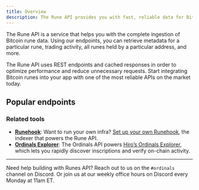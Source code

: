 ```yaml
---
title: Overview
description: The Rune API provides you with fast, reliable data for Bitcoin runes and BRC-20 tokens via an easy-to-use REST interface.
---
```


The Rune API is a service that helps you with the complete ingestion of Bitcoin rune data. Using our endpoints, you can retrieve metadata for a particular rune, trading activity, all runes held by a particular address, and more.

The Rune API uses REST endpoints and cached responses in order to optimize performance and reduce unnecessary requests. Start integrating Bitcoin runes into your app with one of the most reliable APIs on the market today.

## Popular endpoints

<Cards>
  <Card
    href="/bitcoin/runes/api/etchings/get-etchings"
    title="Fetch Runes"
    description="Retrieves a list of etchings."
  />
  <Card
    href="/bitcoin/runes/api/balances/holders"
    title="Showcase user portfolios"
    description="Retrieves a list of Rune holders."
  />
  <Card
    href="/bitcoin/runes/api/activities/activity"
    title="Track your favorite Runes"
    description="Retrieves all activity for a Rune."
  />
</Cards>

### Related tools

- **[Runehook](/bitcoin/runes/runeshook)**: Want to run your own infra? [Set up your own Runehook](/bitcoin/runes/runeshook/guides/runehook-as-a-service), the indexer that powers the Rune API.
- **[Ordinals Explorer](/ordinals/explorer)**: The Ordinals API powers [Hiro’s Ordinals Explorer](https://ordinals.hiro.so/), which lets you rapidly discover inscriptions and verify on-chain activity.

---

Need help building with Runes API? Reach out to us on the `#ordinals` channel on Discord. Or join us at our weekly office hours on Discord every Monday at 11am ET.

